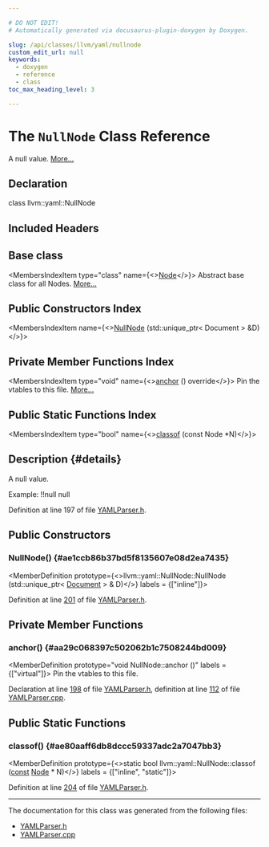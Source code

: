 ```yaml
---

# DO NOT EDIT!
# Automatically generated via docusaurus-plugin-doxygen by Doxygen.

slug: /api/classes/llvm/yaml/nullnode
custom_edit_url: null
keywords:
  - doxygen
  - reference
  - class
toc_max_heading_level: 3

---
```





# The `NullNode` Class Reference

<DoxygenPage pluginConfig={pluginConfig}>

A null value. <a href="#details">More...</a>

## Declaration

<CodeBlock>class llvm::yaml::NullNode</CodeBlock>

## Included Headers

<IncludesList>
<IncludesListItem
  filePath="llvm/Support/YAMLParser.h"
  permalink="/docs/api/files/include/include/llvm/include/llvm/support/yamlparser-h"
  isLocal="true" />
</IncludesList>

## Base class

<MembersIndex>

<MembersIndexItem
  type="class"
  name={<><a href="/docs/api/classes/llvm/yaml/node">Node</a></>}>
Abstract base class for all Nodes. <a href="/docs/api/classes/llvm/yaml/node/#details">More...</a>
</MembersIndexItem>

</MembersIndex>

## Public Constructors Index

<MembersIndex>

<MembersIndexItem
  name={<><a href="#ae1ccb86b37bd5f8135607e08d2ea7435">NullNode</a> (std::unique&#95;ptr&lt; Document &gt; &amp;D)</>}>
</MembersIndexItem>

</MembersIndex>

## Private Member Functions Index

<MembersIndex>

<MembersIndexItem
  type="void"
  name={<><a href="#aa29c068397c502062b1c7508244bd009">anchor</a> () override</>}>
Pin the vtables to this file. <a href="#aa29c068397c502062b1c7508244bd009">More...</a>
</MembersIndexItem>

</MembersIndex>

## Public Static Functions Index

<MembersIndex>

<MembersIndexItem
  type="bool"
  name={<><a href="#ae80aaff6db8dccc59337adc2a7047bb3">classof</a> (const Node &#42;N)</>}>
</MembersIndexItem>

</MembersIndex>

## Description {#details}

A null value.

Example: !!null null

Definition at line 197 of file <a href="/docs/api/files/include/include/llvm/include/llvm/support/yamlparser-h">YAMLParser.h</a>.

<SectionDefinition>

## Public Constructors

### NullNode() {#ae1ccb86b37bd5f8135607e08d2ea7435}

<MemberDefinition
  prototype={<>llvm::yaml::NullNode::NullNode (std::unique&#95;ptr&lt; <a href="/docs/api/classes/llvm/yaml/document">Document</a> &gt; &amp; D)</>}
  labels = {["inline"]}>

Definition at line <a href="/docs/api/files/include/include/llvm/include/llvm/support/yamlparser-h/#l00201">201</a> of file <a href="/docs/api/files/include/include/llvm/include/llvm/support/yamlparser-h">YAMLParser.h</a>.
</MemberDefinition>

</SectionDefinition>

<SectionDefinition>

## Private Member Functions

### anchor() {#aa29c068397c502062b1c7508244bd009}

<MemberDefinition
  prototype="void NullNode::anchor ()"
  labels = {["virtual"]}>
Pin the vtables to this file.

Declaration at line <a href="/docs/api/files/include/include/llvm/include/llvm/support/yamlparser-h/#l00198">198</a> of file <a href="/docs/api/files/include/include/llvm/include/llvm/support/yamlparser-h">YAMLParser.h</a>, definition at line <a href="/docs/api/files/lib/lib/support/yamlparser-cpp/#l00112">112</a> of file <a href="/docs/api/files/lib/lib/support/yamlparser-cpp">YAMLParser.cpp</a>.
</MemberDefinition>

</SectionDefinition>

<SectionDefinition>

## Public Static Functions

### classof() {#ae80aaff6db8dccc59337adc2a7047bb3}

<MemberDefinition
  prototype={<>static bool llvm::yaml::NullNode::classof (<a href="/docs/api/files/lib/lib/target/lib/target/aarch64/aarch64promoteconstant-cpp/#a90f8350fecae261c25be85d38b451bff">const</a> <a href="/docs/api/classes/llvm/yaml/node">Node</a> &#42; N)</>}
  labels = {["inline", "static"]}>

Definition at line <a href="/docs/api/files/include/include/llvm/include/llvm/support/yamlparser-h/#l00204">204</a> of file <a href="/docs/api/files/include/include/llvm/include/llvm/support/yamlparser-h">YAMLParser.h</a>.
</MemberDefinition>

</SectionDefinition>

<hr/>

The documentation for this class was generated from the following files:

<ul>
<li><a href="/docs/api/files/include/include/llvm/include/llvm/support/yamlparser-h">YAMLParser.h</a></li>
<li><a href="/docs/api/files/lib/lib/support/yamlparser-cpp">YAMLParser.cpp</a></li>
</ul>

</DoxygenPage>

